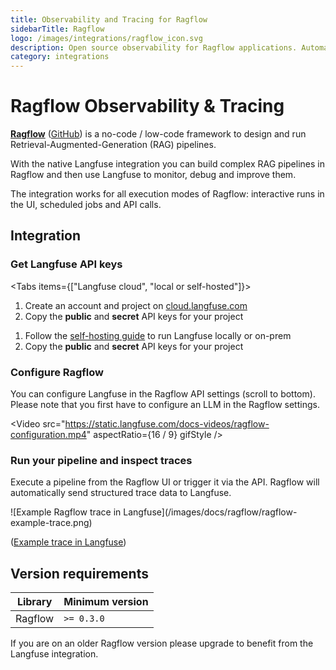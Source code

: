 ```yaml
---
title: Observability and Tracing for Ragflow
sidebarTitle: Ragflow
logo: /images/integrations/ragflow_icon.svg
description: Open source observability for Ragflow applications. Automatically capture detailed traces and metrics for every request built with Ragflow.
category: integrations
---
```


# Ragflow Observability & Tracing

**[Ragflow](https://ragflow.io/)** ([GitHub](https://github.com/infiniflow/ragflow)) is a no-code / low-code framework to design and run Retrieval-Augmented-Generation (RAG) pipelines.

With the native Langfuse integration you can build complex RAG pipelines in Ragflow and then use Langfuse to monitor, debug and improve them.

The integration works for all execution modes of Ragflow: interactive runs in the UI, scheduled jobs and API calls.

## Integration

<Steps>

### Get Langfuse API keys

<Tabs items={["Langfuse cloud", "local or self-hosted"]}>
<Tab>

1. Create an account and project on [cloud.langfuse.com](https://cloud.langfuse.com/auth/sign-up)
2. Copy the **public** and **secret** API keys for your project

</Tab>
<Tab>

1. Follow the [self-hosting guide](/docs/get-started/) to run Langfuse locally or on-prem
2. Copy the **public** and **secret** API keys for your project

</Tab>
</Tabs>

### Configure Ragflow

You can configure Langfuse in the Ragflow API settings (scroll to bottom). Please note that you first have to configure an LLM in the Ragflow settings.

<Video
  src="https://static.langfuse.com/docs-videos/ragflow-configuration.mp4"
  aspectRatio={16 / 9}
  gifStyle
/>

### Run your pipeline and inspect traces

Execute a pipeline from the Ragflow UI or trigger it via the API. Ragflow will automatically send structured trace data to Langfuse.

<Frame fullWidth>
  ![Example Ragflow trace in
  Langfuse](/images/docs/ragflow/ragflow-example-trace.png)
</Frame>

([Example trace in Langfuse](https://cloud.langfuse.com/project/cloramnkj0002jz088vzn1ja4/traces/0bde9629-4251-4386-b583-26101b8e7561?timestamp=2025-05-09T19%3A15%3A37.797Z&display=details&observation=823997d8-ac40-40f3-8e7b-8aa6753b499e))

</Steps>

## Version requirements

| Library | Minimum version |
| ------- | --------------- |
| Ragflow | `>= 0.3.0`      |

If you are on an older Ragflow version please upgrade to benefit from the Langfuse integration.
